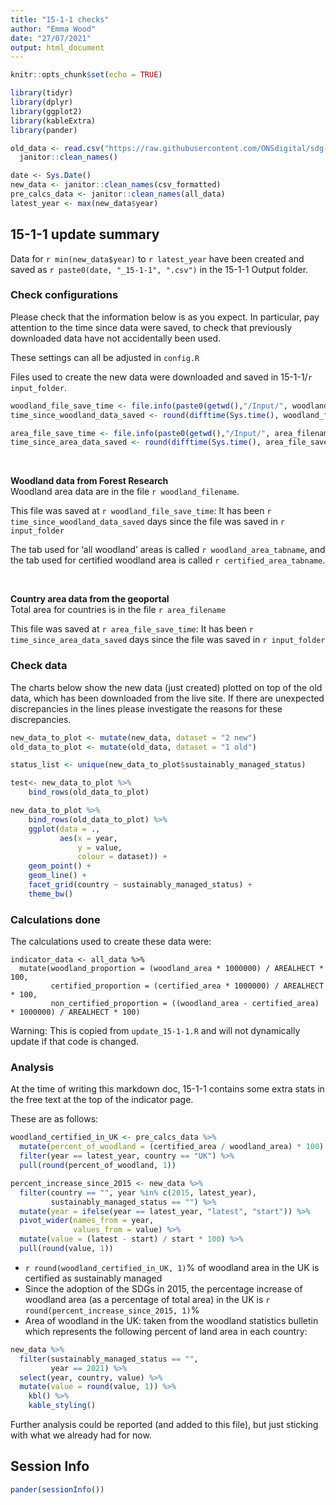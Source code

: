 ```yaml
---
title: "15-1-1 checks"
author: "Emma Wood"
date: "27/07/2021"
output: html_document
---
```


```r
knitr::opts_chunk$set(echo = TRUE)
```

```r
library(tidyr)
library(dplyr)
library(ggplot2)
library(kableExtra)
library(pander)
```

```r
old_data <- read.csv("https://raw.githubusercontent.com/ONSdigital/sdg-data/master/data/indicator_15-1-1.csv") %>% 
  janitor::clean_names()

date <- Sys.Date()
new_data <- janitor::clean_names(csv_formatted) 
pre_calcs_data <- janitor::clean_names(all_data)
latest_year <- max(new_data$year)

```

## 15-1-1 update summary

Data for `r min(new_data$year)` to `r latest_year` have been created and 
saved as `r paste0(date, "_15-1-1", ".csv")` in the 15-1-1 Output folder.  
    
### Check configurations
Please check that the information below is as you expect. In particular, pay 
attention to the time since data were saved, to check that previously 
downloaded data have not accidentally been used.
    
These settings can all be adjusted in `config.R`
    
Files used to create the new data were downloaded and saved in 
15-1-1/`r input_folder`.  
  
```r
woodland_file_save_time <- file.info(paste0(getwd(),"/Input/", woodland_filename), full.names = TRUE)$ctime[1]
time_since_woodland_data_saved <- round(difftime(Sys.time(), woodland_file_save_time, units = "days"), 2)

area_file_save_time <- file.info(paste0(getwd(),"/Input/", area_filename), full.names = TRUE)$ctime[1]
time_since_area_data_saved <- round(difftime(Sys.time(), area_file_save_time, units = "days"), 2)

```
<br>

**Woodland data from Forest Research**  
Woodland area data are in the file `r woodland_filename`.   

This file was saved at `r woodland_file_save_time`: It has been 
`r time_since_woodland_data_saved` days since the file was saved in 
`r input_folder`  

The tab used for 'all woodland' areas is called
`r woodland_area_tabname`, and the tab used for certified woodland area is called 
`r certified_area_tabname`.  
    
<br>

**Country area data from the geoportal**  
Total area for countries is in the file `r area_filename`  
  
This file was saved at `r area_file_save_time`:  It has been 
`r time_since_area_data_saved` days since the file was saved in 
`r input_folder`  
    

### Check data
The charts below show the new data (just created) plotted on top of the old data,
which has been downloaded from the live site. If there are unexpected 
discrepancies in the lines please investigate the reasons for these discrepancies.
    
```r
new_data_to_plot <- mutate(new_data, dataset = "2 new")
old_data_to_plot <- mutate(old_data, dataset = "1 old") 

status_list <- unique(new_data_to_plot$sustainably_managed_status)

test<- new_data_to_plot %>%
    bind_rows(old_data_to_plot)

new_data_to_plot %>%
    bind_rows(old_data_to_plot) %>% 
    ggplot(data = .,
           aes(x = year,
               y = value,
               colour = dataset)) +
    geom_point() +
    geom_line() +
    facet_grid(country ~ sustainably_managed_status) +
    theme_bw() 

```

### Calculations done
The calculations used to create these data were:
```
indicator_data <- all_data %>% 
  mutate(woodland_proportion = (woodland_area * 1000000) / AREALHECT * 100,
         certified_proportion = (certified_area * 1000000) / AREALHECT * 100,
         non_certified_proportion = ((woodland_area - certified_area) * 1000000) / AREALHECT * 100) 
```
Warning: This is copied from `update_15-1-1.R` and will not dynamically update 
if that code is changed.

### Analysis
At the time of writing this markdown doc, 15-1-1 contains some extra stats in the
free text at the top of the indicator page.

These are as follows:    
    
```r
woodland_certified_in_UK <- pre_calcs_data %>% 
  mutate(percent_of_woodland = (certified_area / woodland_area) * 100) %>% 
  filter(year == latest_year, country == "UK") %>% 
  pull(round(percent_of_woodland, 1))

percent_increase_since_2015 <- new_data %>% 
  filter(country == "", year %in% c(2015, latest_year), 
         sustainably_managed_status == "") %>%
  mutate(year = ifelse(year == latest_year, "latest", "start")) %>% 
  pivot_wider(names_from = year,
              values_from = value) %>% 
  mutate(value = (latest - start) / start * 100) %>% 
  pull(round(value, 1))
```

- `r round(woodland_certified_in_UK, 1)`% of woodland area in the UK is certified as 
sustainably managed
- Since the adoption of the SDGs in 2015, the percentage increase of woodland area (as a percentage of total area) in the UK
is `r round(percent_increase_since_2015, 1)`%
- Area of woodland in the UK: taken from the woodland statistics bulletin    
which represents the following percent of land area in each country:

```r
new_data %>% 
  filter(sustainably_managed_status == "",
         year == 2021) %>% 
  select(year, country, value) %>% 
  mutate(value = round(value, 1)) %>% 
    kbl() %>%
    kable_styling()
```



Further analysis could be reported (and added to this file), but just sticking 
with what we already had for now.

## Session Info
```r
pander(sessionInfo())
```

